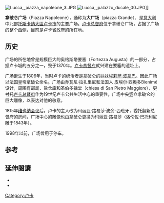 {{Coord|43|50|29.03|N|10|30|9.60|E|display=title|type:landmark_region:IT}}
[[File:Lucca,_piazza_napoleone_3.JPG|thumb]]
[[File:Lucca,_palazzo_ducale_00.JPG|thumb]]]]

'''拿破仑广场'''（Piazza Napoleone），通称为'''大广场'''（piazza Grande），是[[意大利|意大利]]中北部[[托斯卡纳|托斯卡纳大區]][[卢卡|卢卡市]]的主要广场。[[卢卡总督府|卢卡总督府]]位于拿破仑广场，占据了广场的整个西侧，目前是卢卡省政府的所在地。

==历史==
广场的所在地曾是规模巨大的奥格斯塔要塞（Fortezza Augusta）的一部分，占据卢卡城的五分之一，毁于1370年。[[卢卡总督府|卢卡总督府]]就兴建在要塞的遗址上。

广场诞生于1806年，当时卢卡的统治者是拿破仑的妹妹[[埃莉萨·波拿巴|埃莉萨·波拿巴]]。因此广场以法国皇帝拿破仑命名。广场由乔瓦尼·拉扎里尼和法国人 皮埃尔·西奥多Bienimé设计，周围有邮局、盐仓库和圣伯多禄堂（chiesa di San Pietro Maggiore），更衬托[[卢卡总督府|卢卡总督府]]作为19世纪卢卡公共生活中心的重要性，广场中央竖立拿破仑的巨大雕像，以表达对他的敬意。

1815年[[维也纳会议|维也纳会议]]后，卢卡的主人改为玛丽亚·路易莎·波旁-西班牙，委托翻新总督府的房间，广场中心的雕像也由拿破仑更换为玛丽亚·路易莎（洛伦佐·巴托利尼雕于1843年）。

1998年以前，广场曾用于停车。

==参考==
{{reflist}}

==延伸閱讀==
{{refbegin}}
* {{Citation |publisher = Karl Baedeker |publication-place = Coblenz |url = http://openlibrary.org/books/OL24140254M/Italy |title = Italy |edition = 2nd |publication-date = 1870 |chapterurl = https://archive.org/stream/italyhandbookfor04karl#page/n391/mode/2up |chapter = Lucca |accessdate = 2016-04-10 |archive-date = 2020-08-05 |archive-url = https://web.archive.org/web/20200805231027/https://openlibrary.org/books/OL24140254M/Italy |dead-url = no }}
* {{Citation |publisher = Karl Baedeker |publication-place = Leipzig |edition = 14th |url = http://openlibrary.org/books/OL16015532M/Northern_Italy |title = Northern Italy |publication-date = 1913 |chapterurl = https://archive.org/stream/northernitalyi00karl#page/528/mode/2up |chapter = Lucca |accessdate = 2016-04-10 |archive-date = 2020-08-09 |archive-url = https://web.archive.org/web/20200809055217/https://openlibrary.org/books/OL16015532M/Northern_Italy |dead-url = no }}
{{refend}}

[[Category:卢卡|Category:卢卡]]